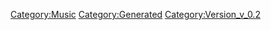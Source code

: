 {{Music
 |Name=ノーザンクロス【MIRROR ver.】
 |ID=136
 |Cov=137
 |Cd=6
 |Nam=130
 |Div=130
 |Ma=1
 |SerieId=2
 |SerieLogoId=2
 |WavId=137
 |VariationId=0
 |Dsc=130
 |Strt=10
 |ValkyrieBattle=1
 |ValkyrieIntro=1
 |ValkyrieIntroSky=1
 |DivaSolo=1
 |DivaMulti=1
 |Exp=1
 |OfficialName=ノーザンクロス
 |VocalName=シェリル・ノーム starring May'n
 |Description=作品：マクロスF<br /><br />歌手：シェリル・ノーム starring May'n<br /><br />作詞：岩里祐穂、Gabriela Robin<br />作曲：菅野よう子
 |StoryTitle=
 |StoryDesc=
 |BuyURL=https://recochoku.jp/song/S22001426/
 |BannerId=3
 |AnmStoreURL=https://anime.dmkt-sp.jp/animestore/ci_pc?workId=20494
}}
[[Category:Music]]
[[Category:Generated]]
[[Category:Version_v_0.2]]
